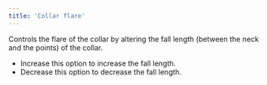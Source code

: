 ```yaml
---
title: 'Collar flare'
---
```


Controls the flare of the collar by altering the fall length (between the neck and the points) of the collar.

- Increase this option to increase the fall length.
- Decrease this option to decrease the fall length.
